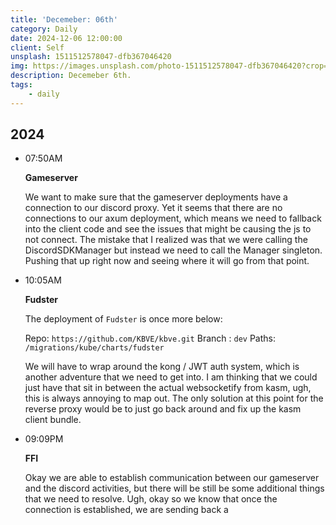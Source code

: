 ```yaml
---
title: 'Decemeber: 06th'
category: Daily
date: 2024-12-06 12:00:00
client: Self
unsplash: 1511512578047-dfb367046420
img: https://images.unsplash.com/photo-1511512578047-dfb367046420?crop=entropy&cs=srgb&fm=jpg&ixid=MnwzNjM5Nzd8MHwxfHJhbmRvbXx8fHx8fHx8fDE2ODE3NDg2ODY&ixlib=rb-4.0.3&q=85
description: Decemeber 6th.
tags:
    - daily
---
```



## 2024

-   07:50AM

    **Gameserver**

    We want to make sure that the gameserver deployments have a connection to our discord proxy.
    Yet it seems that there are no connections to our axum deployment, which means we need to fallback into the client code and see the issues that might be causing the js to not connect.
    The mistake that I realized was that we were calling the DiscordSDKManager but instead we need to call the Manager singleton.
    Pushing that up right now and seeing where it will go from that point.

-   10:05AM

    **Fudster**

    The deployment of `Fudster` is once more below:
    
    Repo: `https://github.com/KBVE/kbve.git`
    Branch : `dev`
    Paths: `/migrations/kube/charts/fudster`

    We will have to wrap around the kong / JWT auth system, which is another adventure that we need to get into.
    I am thinking that we could just have that sit in between the actual websocketify from kasm, ugh, this is always annoying to map out.
    The only solution at this point for the reverse proxy would be to just go back around and fix up the kasm client bundle.

-   09:09PM

    **FFI**

    Okay we are able to establish communication between our gameserver and the discord activities, but there will be still be some additional things that we need to resolve.
    Ugh, okay so we know that once the connection is established, we are sending back a 